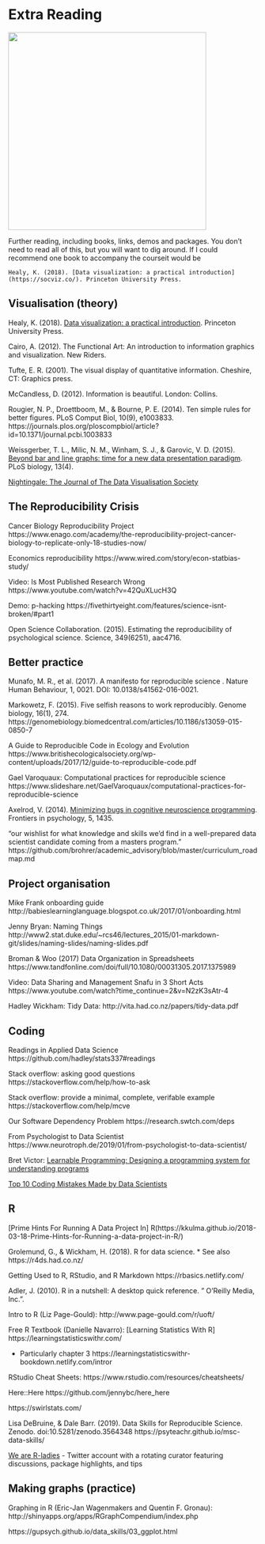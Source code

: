 # Extra Reading

<img src="images/ds_library.jpeg" style="width: 400px; float: center;">


Further reading, including books, links, demos and packages. You don't need to read all of this, but you will want to dig around. If I could recommend one book to accompany the courseit would be 

```block
Healy, K. (2018). [Data visualization: a practical introduction](https://socviz.co/). Princeton University Press.
```

## Visualisation (theory)

Healy, K. (2018). [Data visualization: a practical introduction](https://socviz.co/). Princeton University Press.

Cairo, A. (2012). The Functional Art: An introduction to information graphics and visualization. New Riders.

Tufte, E. R. (2001). The visual display of quantitative information. Cheshire, CT: Graphics press.

McCandless, D. (2012). Information is beautiful. London: Collins.

Rougier, N. P., Droettboom, M., & Bourne, P. E. (2014). Ten simple rules for better figures. PLoS Comput Biol, 10(9), e1003833. https://journals.plos.org/ploscompbiol/article?id=10.1371/journal.pcbi.1003833

Weissgerber, T. L., Milic, N. M., Winham, S. J., & Garovic, V. D. (2015). [Beyond bar and line graphs: time for a new data presentation paradigm](https://journals.plos.org/plosbiology/article?id=10.1371/journal.pbio.1002128). PLoS biology, 13(4).

[Nightingale: The Journal of The Data Visualisation Society](https://medium.com/nightingale)

## The Reproducibility Crisis

Cancer Biology Reproducibility Project
https://www.enago.com/academy/the-reproducibility-project-cancer-biology-to-replicate-only-18-studies-now/

Economics reproducibility
https://www.wired.com/story/econ-statbias-study/

Video: Is Most Published Research Wrong https://www.youtube.com/watch?v=42QuXLucH3Q

Demo: p-hacking https://fivethirtyeight.com/features/science-isnt-broken/#part1

Open Science Collaboration. (2015). Estimating the reproducibility of psychological science. Science, 349(6251), aac4716.

## Better practice

Munafo, M. R., et al. (2017). A manifesto for reproducible science . Nature Human Behaviour, 1, 0021. DOI: 10.0138/s41562-016-0021.

Markowetz, F. (2015). Five selfish reasons to work reproducibly. Genome biology, 16(1), 274. https://genomebiology.biomedcentral.com/articles/10.1186/s13059-015-0850-7

A Guide to Reproducible Code in Ecology and Evolution https://www.britishecologicalsociety.org/wp-content/uploads/2017/12/guide-to-reproducible-code.pdf

Gael Varoquaux: Computational practices for reproducible science https://www.slideshare.net/GaelVaroquaux/computational-practices-for-reproducible-science

Axelrod, V. (2014). [Minimizing bugs in cognitive neuroscience programming](https://www.frontiersin.org/articles/10.3389/fpsyg.2014.01435/full). Frontiers in psychology, 5, 1435.

"our wishlist for what knowledge and skills we'd find in a well-prepared data scientist candidate coming from a masters program." https://github.com/brohrer/academic_advisory/blob/master/curriculum_roadmap.md

## Project organisation

Mike Frank onboarding guide http://babieslearninglanguage.blogspot.co.uk/2017/01/onboarding.html

Jenny Bryan: Naming Things http://www2.stat.duke.edu/~rcs46/lectures_2015/01-markdown-git/slides/naming-slides/naming-slides.pdf

Broman & Woo (2017) Data Organization in Spreadsheets https://www.tandfonline.com/doi/full/10.1080/00031305.2017.1375989

Video: Data Sharing and Management Snafu in 3 Short Acts 
https://www.youtube.com/watch?time_continue=2&v=N2zK3sAtr-4

Hadley Wickham: Tidy Data: http://vita.had.co.nz/papers/tidy-data.pdf


## Coding




Readings in Applied Data Science https://github.com/hadley/stats337#readings

Stack overflow: asking good questions https://stackoverflow.com/help/how-to-ask

Stack overflow: provide a minimal, complete, verifable example https://stackoverflow.com/help/mcve

Our Software Dependency Problem https://research.swtch.com/deps

From Psychologist to Data Scientist https://www.neurotroph.de/2019/01/from-psychologist-to-data-scientist/

Bret Victor: [Learnable Programming: Designing a programming system for understanding programs](http://worrydream.com/LearnableProgramming/)

[Top 10 Coding Mistakes Made by Data Scientists](https://www.kdnuggets.com/2019/04/top-10-coding-mistakes-data-scientists.html)

## R

[Prime Hints For Running A Data Project In] R(https://kkulma.github.io/2018-03-18-Prime-Hints-for-Running-a-data-project-in-R/)

Grolemund, G., & Wickham, H. (2018). R for data science.
* See also https://r4ds.had.co.nz/

Getting Used to R, RStudio, and R Markdown https://rbasics.netlify.com/

Adler, J. (2010). R in a nutshell: A desktop quick reference. " O'Reilly Media, Inc.".

Intro to R (Liz Page-Gould): http://www.page-gould.com/r/uoft/

Free R Textbook (Danielle Navarro): [Learning Statistics With R] https://learningstatisticswithr.com/

* Particularly chapter 3 https://learningstatisticswithr-bookdown.netlify.com/intror

RStudio Cheat Sheets: https://www.rstudio.com/resources/cheatsheets/

Here::Here https://github.com/jennybc/here_here

https://swirlstats.com/

Lisa DeBruine, & Dale Barr. (2019). Data Skills for Reproducible Science. Zenodo. doi:10.5281/zenodo.3564348 https://psyteachr.github.io/msc-data-skills/

[We are R-ladies](https://twitter.com/WeAreRLadies) - Twitter account with a rotating curator featuring discussions, package highlights, and tips

## Making graphs (practice)

Graphing in R (Eric-Jan Wagenmakers and Quentin F. Gronau): http://shinyapps.org/apps/RGraphCompendium/index.php

https://gupsych.github.io/data_skills/03_ggplot.html
